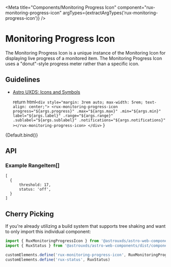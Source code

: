 

<Meta
    title="Components/Monitoring Progress Icon"
    component="rux-monitoring-progress-icon"
    argTypes={extractArgTypes('rux-monitoring-progress-icon')}
/>

# Monitoring Progress Icon

The Monitoring Progress Icon is a unique instance of the Monitoring Icon for displaying live progress of a monitored item. The Monitoring Progress Icon uses a "donut"-style progress meter rather than a specific icon.

## Guidelines

-   [Astro UXDS: Icons and Symbols](https://astrouxds.com/ui-components/icons-and-symbols)

    return html`
        <div style="margin: 3rem auto; max-width: 5rem; text-align: center;">
            <rux-monitoring-progress-icon
                progress="${args.progress}"
                .max="${args.max}"
                .min="${args.min}"
                label="${args.label}"
                .range="${args.range}"
                .sublabel="${args.sublabel}"
                .notifications="${args.notifications}"
            ></rux-monitoring-progress-icon>
        </div>
    `
}

<Canvas>
    <Story
        args={{
            progress: 50,
            label: 'Progress',
            range: [
                {
                    threshold: 17,
                    status: 'off',
                },
                {
                    threshold: 33,
                    status: 'standby',
                },
                {
                    threshold: 49,
                    status: 'normal',
                },
                {
                    threshold: 65,
                    status: 'caution',
                },
                {
                    threshold: 81,
                    status: 'serious',
                },
                {
                    threshold: 100,
                    status: 'critical',
                },
            ],
            max: 100,
            min: 0,
            notifications: 0,
            sublabel: ""
        }}
        name="Monitoring Progress Icon"
    >
        {Default.bind()}
    </Story>
</Canvas>

## API

<ArgsTable of="rux-monitoring-progress-icon" />

### Example RangeItem[]

```
[
  {
      threshold: 17,
      status: 'off',
  }
]
```

## Cherry Picking

If you're already utilizing a build system that supports tree shaking and want to only import this individual component:

```js
import { RuxMonitoringProgressIcon } from '@astrouxds/astro-web-components/dist/components/rux-monitoring-progress-icon'
import { RuxStatus } from '@astrouxds/astro-web-components/dist/components/rux-status'

customElements.define('rux-monitoring-progress-icon', RuxMonitoringProgressIcon)
customElements.define('rux-status', RuxStatus)
```
